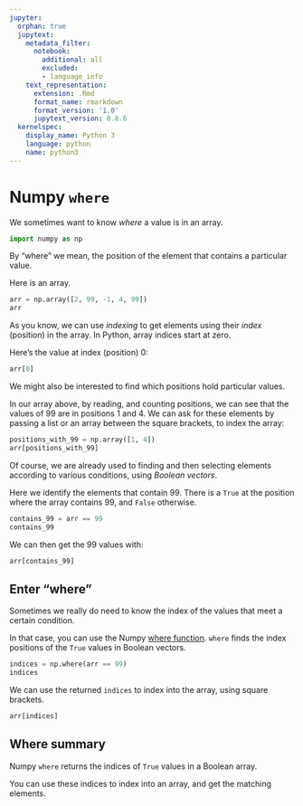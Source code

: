 ```yaml
---
jupyter:
  orphan: true
  jupytext:
    metadata_filter:
      notebook:
        additional: all
        excluded:
        - language_info
    text_representation:
      extension: .Rmd
      format_name: rmarkdown
      format_version: '1.0'
      jupytext_version: 0.8.6
  kernelspec:
    display_name: Python 3
    language: python
    name: python3
---
```


# Numpy `where`

We sometimes want to know *where* a value is in an array.

```python
import numpy as np
```

By "where" we mean, the position of the element that contains a particular
value.

Here is an array.

```python
arr = np.array([2, 99, -1, 4, 99])
arr
```

As you know, we can use *indexing* to get elements using their *index*
(position) in the array.  In Python, array indices start at zero.

Here's the value at index (position) 0:

```python
arr[0]
```

We might also be interested to find which positions hold particular values.

In our array above, by reading, and counting positions, we can see that the
values of 99 are in positions 1 and 4.  We can ask for these elements by
passing a list or an array between the square brackets, to index the array:

```python
positions_with_99 = np.array([1, 4])
arr[positions_with_99]
```

Of course, we are already used to finding and then selecting elements according
to various conditions, using *Boolean vectors*.

Here we identify the elements that contain 99.  There is a `True` at the
position where the array contains 99, and `False` otherwise.

```python
contains_99 = arr == 99
contains_99
```

We can then get the 99 values with:

```python
arr[contains_99]
```

## Enter "where"

Sometimes we really do need to know the index of the values that meet a certain
condition.

In that case, you can use the Numpy [where
function](https://docs.scipy.org/doc/numpy/reference/generated/numpy.where.html).
`where` finds the index positions of the `True` values in Boolean vectors.

```python
indices = np.where(arr == 99)
indices
```

We can use the returned `indices` to index into the array, using square
brackets.

```python
arr[indices]
```

## Where summary

Numpy `where` returns the indices of `True` values in a Boolean array.

You can use these indices to index into an array, and get the matching
elements.
